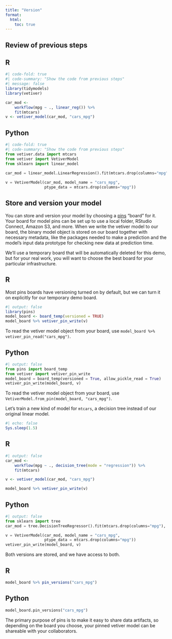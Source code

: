 ```yaml
---
title: "Version"
format:
  html:
    toc: true
---
```


## Review of previous steps

::: {.panel-tabset group="language"}
## R

```r
#| code-fold: true
#| code-summary: "Show the code from previous steps"
#| message: false
library(tidymodels)
library(vetiver)

car_mod <-
    workflow(mpg ~ ., linear_reg()) %>%
    fit(mtcars)
v <- vetiver_model(car_mod, "cars_mpg")
```

## Python

```python
#| code-fold: true
#| code-summary: "Show the code from previous steps"
from vetiver.data import mtcars
from vetiver import VetiverModel
from sklearn import linear_model

car_mod = linear_model.LinearRegression().fit(mtcars.drop(columns="mpg"), mtcars["mpg"])
                 
v = VetiverModel(car_mod, model_name = "cars_mpg", 
                 ptype_data = mtcars.drop(columns="mpg"))
```
:::

## Store and version your model

You can store and version your model by choosing a [pins](https://pins.rstudio.com/) "board" for it.
Your board for model pins can be set up to use a local folder, RStudio Connect, Amazon S3, and more.
When we write the vetiver model to our board, the binary model object is stored on our board together with necessary metadata, like the packages needed to make a prediction and the model's input data prototype for checking new data at prediction time.

::: callout-note
We'll use a temporary board that will be automatically deleted for this demo, but for your real work, you will want to choose the best board for your particular infrastructure.
:::

::: {.panel-tabset group="language"}
## R

Most pins boards have versioning turned on by default, but we can turn it on explicitly for our temporary demo board.

```r
#| output: false
library(pins)
model_board <- board_temp(versioned = TRUE)
model_board %>% vetiver_pin_write(v)
```

To read the vetiver model object from your board, use `model_board %>% vetiver_pin_read("cars_mpg")`.

## Python

```python
#| output: false
from pins import board_temp
from vetiver import vetiver_pin_write
model_board = board_temp(versioned = True, allow_pickle_read = True)
vetiver_pin_write(model_board, v)
```

To read the vetiver model object from your board, use `VetiverModel.from_pin(model_board, "cars_mpg")`.
:::

Let's train a new kind of model for `mtcars`, a decision tree instead of our original linear model.

```r
#| echo: false
Sys.sleep(1.5)
```

::: {.panel-tabset group="language"}
## R

```r
#| output: false
car_mod <-
    workflow(mpg ~ ., decision_tree(mode = "regression")) %>%
    fit(mtcars)

v <- vetiver_model(car_mod, "cars_mpg")

model_board %>% vetiver_pin_write(v)
```

## Python

```python
#| output: false
from sklearn import tree
car_mod = tree.DecisionTreeRegressor().fit(mtcars.drop(columns="mpg"), mtcars["mpg"])

v = VetiverModel(car_mod, model_name = "cars_mpg", 
                 ptype_data = mtcars.drop(columns="mpg"))
vetiver_pin_write(model_board, v)
```
:::

Both versions are stored, and we have access to both.

::: {.panel-tabset group="language"}
## R

```r
model_board %>% pin_versions("cars_mpg")
```

## Python

```python
model_board.pin_versions("cars_mpg")
```
:::

The primary purpose of pins is to make it easy to share data artifacts, so depending on the board you choose, your pinned vetiver model can be shareable with your collaborators.
